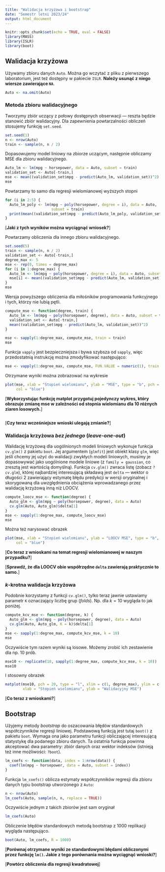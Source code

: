 ```yaml
---
title: "Walidacja krzyżowa i bootstrap"
date: "Semestr letni 2023/24"
output: html_document
---
```


```r
knitr::opts_chunk$set(echo = TRUE, eval = FALSE)
library(MASS)
library(ISLR)
library(boot)
```

## Walidacja krzyżowa

Używamy zbioru danych `Auto`. Można go wczytać z pliku z pierwszego laboratorium,
jest też dostępny w pakiecie `ISLR`. **Należy usunąć z niego wiersze zawierające `NA`**.
```r
Auto <- na.omit(Auto)
```

### Metoda zbioru walidacyjnego

Tworzymy zbiór uczący z połowy dostępnych obserwacji --- reszta będzie stanowić
zbiór walidacyjny. Dla zapewnienia powtarzalności obliczeń stosujemy funkcję
`set.seed`.
```r
set.seed(1)
n <- nrow(Auto)
train <- sample(n, n / 2)
```

Dopasowujemy model liniowy na zbiorze uczącym, następnie obliczamy MSE dla zbioru
walidacyjnego.
```r
Auto_lm <- lm(mpg ~ horsepower, data = Auto, subset = train)
validation_set <- Auto[-train,]
mse <- mean((validation_set$mpg - predict(Auto_lm, validation_set))^2)
mse
```

Powtarzamy to samo dla regresji wielomianowej wyższych stopni
```r
for (i in 2:5) {
  Auto_lm_poly <- lm(mpg ~ poly(horsepower, degree = i), data = Auto, 
                     subset = train)
  print(mean((validation_set$mpg - predict(Auto_lm_poly, validation_set))^2))
}
```

[**Jaki z tych wyników można wyciągnąć wniosek?**]

Powtarzamy obliczenia dla innego zbioru walidacyjnego.
```r
set.seed(5)
train <- sample(n, n / 2)
validation_set <- Auto[-train,]
degree_max <- 5
mse <- rep(0, times = degree_max)
for (i in 1:degree_max) {
  Auto_lm <- lm(mpg ~ poly(horsepower, degree = i), data = Auto, subset = train)
  mse[i] <- mean((validation_set$mpg - predict(Auto_lm, validation_set))^2)
}
mse
```

Wersja powyższego obliczenia dla miłośników programowania funkcyjnego i tych,
którzy nie lubią pętli.
```r
compute_mse <- function(degree, train) {
  Auto_lm <- lm(mpg ~ poly(horsepower, degree), data = Auto, subset = train)
  validation_set <- Auto[-train,]
  mean((validation_set$mpg - predict(Auto_lm, validation_set))^2)
}

mse <- sapply(1:degree_max, compute_mse, train = train)
mse
```
Funkcja `vapply` jest bezpieczniejsza i bywa szybsza od `sapply`, więc
przedostatnią instrukcję można zmodyfikować następująco:
```r
mse <- vapply(1:degree_max, compute_mse, FUN.VALUE = numeric(1), train = train)
```

Otrzymane wyniki można zobrazować na wykresie
```r
plot(mse, xlab = "Stopień wielomianu", ylab = "MSE", type = "b", pch = 20, 
     col = "blue")
```

[**Wykorzystując funkcję matplot przygotuj pojedynczy wykres, który obrazuje zmianę mse w zależności od stopnia wielomianu dla 10 różnych ziaren losowych.**]
```r

```

[**Czy teraz wcześniejsze wnioski ulegają zmianie?**]

### Walidacja krzyżowa _bez jednego_ (*leave-one-out*)

Walidację krzyżową dla uogólnionych modeli liniowych wykonuje funkcja `cv.glm()`
z pakietu `boot`. Jej argumentem (`glmfit`) jest obiekt klasy `glm`, więc
jeśli chcemy jej użyć do walidacji zwykłych modeli liniowych, musimy je dopasowywać
jako uogólnione modele liniowe (z `family = gaussian`, co zresztą jest wartością
domyślną). Funkcja `cv.glm()` zwraca listę (zobacz `?cv.glm`), której najbardziej
interesującą składawą jest `delta` --- wektor o długości 2 zawierający estymatę
błędu predykcji w wersji oryginalnej i skorygowaną dla uwzględnienia obciążenia
wprowadzanego przez walidację krzyżową inną niż LOOCV.
```r
compute_loocv_mse <- function(degree) {
  Auto_glm <- glm(mpg ~ poly(horsepower, degree), data = Auto)
  cv.glm(Auto, Auto_glm)$delta[1]
}
mse <- sapply(1:degree_max, compute_loocv_mse)
mse
```

Można też narysować obrazek
```r
plot(mse, xlab = "Stopień wielomianu", ylab = "LOOCV MSE", type = "b", pch = 20, 
     col = "blue")
```

[**Co teraz z wnioskami na temat regresji wielomianowej w naszym przypadku?**]

[**Sprawdź, że dla LOOCV obie współrzędne `delta` zawierają praktycznie to samo.**]

### $k$-krotna walidacja krzyżowa

Podobnie korzystamy z funkcji `cv.glm()`, tylko teraz jawnie ustawiamy parametr `K`
oznaczający liczbę grup (*folds*). Np. dla $k = 10$ wygląda to jak poniżej.
```r
compute_kcv_mse <- function(degree, k) {
  Auto_glm <- glm(mpg ~ poly(horsepower, degree), data = Auto)
  cv.glm(Auto, Auto_glm, K = k)$delta[1]
}
mse <- sapply(1:degree_max, compute_kcv_mse, k = 10)
mse
```

Oczywiście tym razem wyniki są losowe. Możemy zrobić ich zestawienie
dla np. 10 prób.
```r
mse10 <- replicate(10, sapply(1:degree_max, compute_kcv_mse, k = 10))
mse10
```

I stosowny obrazek
```r
matplot(mse10, pch = 20, type = "l", xlim = c(1, degree_max), ylim = c(18, 25),
        xlab = "Stopień wielomianu", ylab = "Walidacyjny MSE")
```

[**Co teraz z wnioskami?**]

## Bootstrap

Użyjemy metody *bootstrap* do oszacowania błędów standardowych współczynników
regresji liniowej. Podstawową funkcją jest tutaj `boot()` z pakietu `boot`.
Wymaga ona jako parametru funkcji obliczającej interesującą statystykę dla podanego 
zbioru danych. Ta ostatnia funkcja powinna akceptować dwa parametry: zbiór danych
oraz wektor indeksów (istnieją też inne możliwości: `?boot`).
```r
lm_coefs <- function(data, index = 1:nrow(data)) {
  coef(lm(mpg ~ horsepower, data = Auto, subset = index))
}
```

Funkcja `lm_coefs()` oblicza estymaty współczynników regresji dla zbioru danych
typu bootstrap utworzonego z `Auto`:
```r
n <- nrow(Auto)
lm_coefs(Auto, sample(n, n, replace = TRUE))
```
Oczywiście jednym z takich zbiorów jest sam oryginał
```r
lm_coefs(Auto)
```

Obliczenie błędów standardowych metodą bootstrap z 1000 replikacji wygląda 
następująco.
```r
boot(Auto, lm_coefs, R = 1000)
```

[**Porównaj otrzymane wyniki ze standardowymi błędami obliczonymi przez
funkcję `lm()`. Jakie z tego porównania można wyciągnąć wnioski?**]

[**Powtórz obliczenia dla regresji kwadratowej**]

